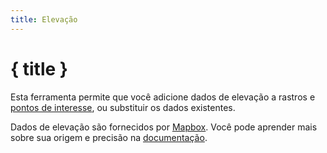 ```yaml
---
title: Elevação
---
```


<script>
</script>

# <MountainSnow size="24" class="inline-block" style="margin-bottom: 5px" /> { title }

Esta ferramenta permite que você adicione dados de elevação a rastros e [pontos de interesse](../gpx), ou substituir os dados existentes.

<div class="flex flex-row justify-center">
    <Elevation class="text-foreground p-3 border rounded-md shadow-lg" />
</div>

<DocsNote>

Dados de elevação são fornecidos por <a href="https://mapbox.com" target="_blank">Mapbox</a>.
Você pode aprender mais sobre sua origem e precisão na <a href="https://docs.mapbox.com/data/tilesets/reference/mapbox-terrain-dem-v1/#elevation-data" target="_blank">documentação</a>.

</DocsNote>
